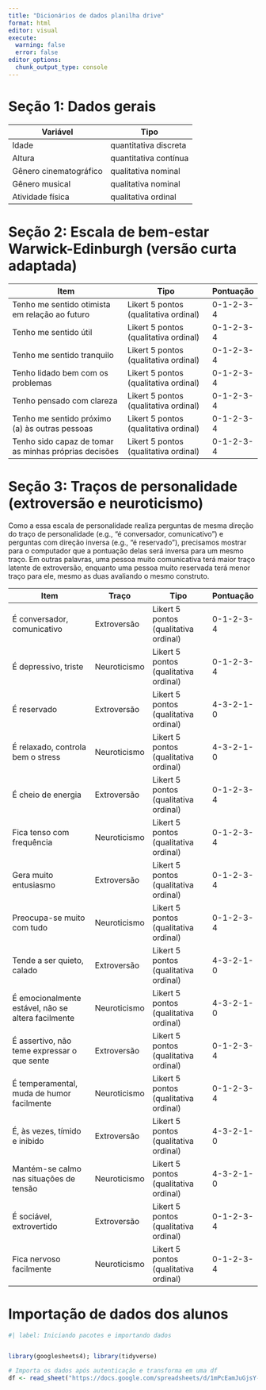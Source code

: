 ```yaml
---
title: "Dicionários de dados planilha drive"
format: html
editor: visual
execute:
  warning: false
  error: false
editor_options:
  chunk_output_type: console
---
```


# Seção 1: Dados gerais

| Variável               | Tipo                  |
|------------------------|-----------------------|
| Idade                  | quantitativa discreta |
| Altura                 | quantitativa contínua |
| Gênero cinematográfico | qualitativa nominal   |
| Gênero musical         | qualitativa nominal   |
| Atividade física       | qualitativa ordinal   |

# Seção 2: Escala de bem-estar Warwick-Edinburgh (versão curta adaptada)

| Item                                                  | Tipo                                  | Pontuação |
|-------------------------------------------------------|---------------------------------------|-----------|
| Tenho me sentido otimista em relação ao futuro        | Likert 5 pontos (qualitativa ordinal) | 0-1-2-3-4 |
| Tenho me sentido útil                                 | Likert 5 pontos (qualitativa ordinal) | 0-1-2-3-4 |
| Tenho me sentido tranquilo                            | Likert 5 pontos (qualitativa ordinal) | 0-1-2-3-4 |
| Tenho lidado bem com os problemas                     | Likert 5 pontos (qualitativa ordinal) | 0-1-2-3-4 |
| Tenho pensado com clareza                             | Likert 5 pontos (qualitativa ordinal) | 0-1-2-3-4 |
| Tenho me sentido próximo (a) às outras pessoas        | Likert 5 pontos (qualitativa ordinal) | 0-1-2-3-4 |
| Tenho sido capaz de tomar as minhas próprias decisões | Likert 5 pontos (qualitativa ordinal) | 0-1-2-3-4 |

# Seção 3: Traços de personalidade (extroversão e neuroticismo)

Como a essa escala de personalidade realiza perguntas de mesma direção do traço de personalidade (e.g., "é conversador, comunicativo") e perguntas com direção inversa (e.g., "é reservado"), precisamos mostrar para o computador que a pontuação delas será inversa para um mesmo traço. Em outras palavras, uma pessoa muito comunicativa terá maior traço latente de extroversão, enquanto uma pessoa muito reservada terá menor traço para ele, mesmo as duas avaliando o mesmo construto.

| Item                                               | Traço        | Tipo                                  | Pontuação |
|----------------------------------------------------|--------------|---------------------------------------|-----------|
| É conversador, comunicativo                        | Extroversão  | Likert 5 pontos (qualitativa ordinal) | 0-1-2-3-4 |
| É depressivo, triste                               | Neuroticismo | Likert 5 pontos (qualitativa ordinal) | 0-1-2-3-4 |
| É reservado                                        | Extroversão  | Likert 5 pontos (qualitativa ordinal) | 4-3-2-1-0 |
| É relaxado, controla bem o stress                  | Neuroticismo | Likert 5 pontos (qualitativa ordinal) | 4-3-2-1-0 |
| É cheio de energia                                 | Extroversão  | Likert 5 pontos (qualitativa ordinal) | 0-1-2-3-4 |
| Fica tenso com frequência                          | Neuroticismo | Likert 5 pontos (qualitativa ordinal) | 0-1-2-3-4 |
| Gera muito entusiasmo                              | Extroversão  | Likert 5 pontos (qualitativa ordinal) | 0-1-2-3-4 |
| Preocupa-se muito com tudo                         | Neuroticismo | Likert 5 pontos (qualitativa ordinal) | 0-1-2-3-4 |
| Tende a ser quieto, calado                         | Extroversão  | Likert 5 pontos (qualitativa ordinal) | 4-3-2-1-0 |
| É emocionalmente estável, não se altera facilmente | Neuroticismo | Likert 5 pontos (qualitativa ordinal) | 4-3-2-1-0 |
| É assertivo, não teme expressar o que sente        | Extroversão  | Likert 5 pontos (qualitativa ordinal) | 0-1-2-3-4 |
| É temperamental, muda de humor facilmente          | Neuroticismo | Likert 5 pontos (qualitativa ordinal) | 0-1-2-3-4 |
| É, às vezes, tímido e inibido                      | Extroversão  | Likert 5 pontos (qualitativa ordinal) | 4-3-2-1-0 |
| Mantém-se calmo nas situações de tensão            | Neuroticismo | Likert 5 pontos (qualitativa ordinal) | 4-3-2-1-0 |
| É sociável, extrovertido                           | Extroversão  | Likert 5 pontos (qualitativa ordinal) | 0-1-2-3-4 |
| Fica nervoso facilmente                            | Neuroticismo | Likert 5 pontos (qualitativa ordinal) | 0-1-2-3-4 |

# Importação de dados dos alunos

```r
#| label: Iniciando pacotes e importando dados


library(googlesheets4); library(tidyverse)

# Importa os dados após autenticação e transforma em uma df
df <- read_sheet("https://docs.google.com/spreadsheets/d/1mPcEamJuGjsY-eFFBDOfgqg8Yz-Vy8SuF6doEU1Q_10/edit?resourcekey#gid=1151830925")
```
